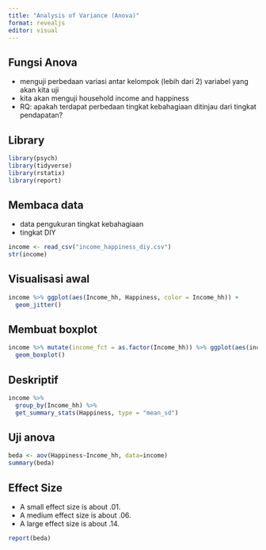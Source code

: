 ```yaml
---
title: "Analysis of Variance (Anova)"
format: revealjs
editor: visual
---
```


## Fungsi Anova

::: incremental
-   menguji perbedaan variasi antar kelompok (lebih dari 2) variabel yang akan kita uji
-   kita akan menguji household income and happiness
-   RQ: apakah terdapat perbedaan tingkat kebahagiaan ditinjau dari tingkat pendapatan?
:::

## Library

```r
library(psych)
library(tidyverse)
library(rstatix)
library(report)
```

## Membaca data

-   data pengukuran tingkat kebahagiaan
-   tingkat DIY

```r
income <- read_csv("income_happiness_diy.csv")
str(income)
```

## Visualisasi awal

```r
income %>% ggplot(aes(Income_hh, Happiness, color = Income_hh)) +
  geom_jitter()
```

## Membuat boxplot

```r
income %>% mutate(income_fct = as.factor(Income_hh)) %>% ggplot(aes(income_fct, Happiness, color=Income_hh)) + 
  geom_boxplot()
```

## Deskriptif

```r
income %>%
  group_by(Income_hh) %>%
  get_summary_stats(Happiness, type = "mean_sd")
```

## Uji anova

```r
beda <- aov(Happiness~Income_hh, data=income)
summary(beda)
```

## Effect Size

-   A small effect size is about .01.
-   A medium effect size is about .06.
-   A large effect size is about .14.

```r
report(beda)
```
